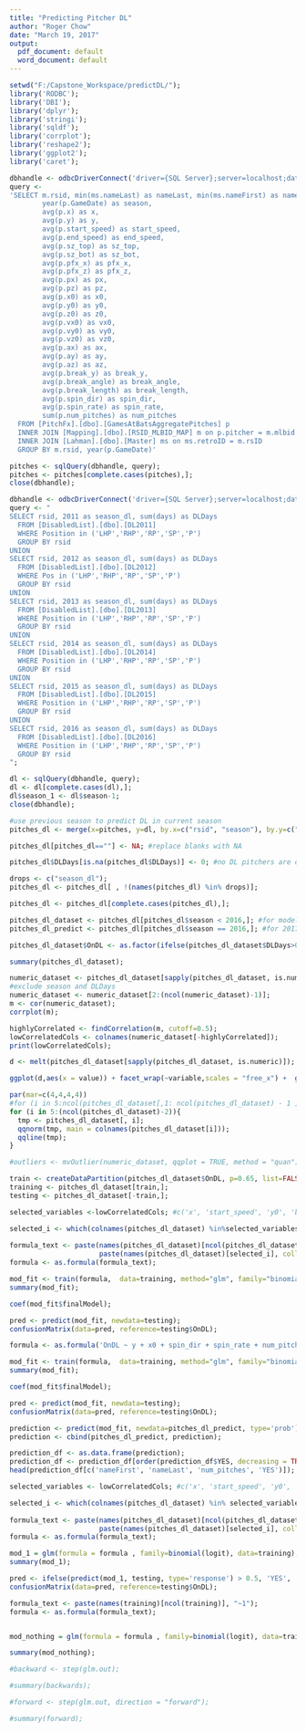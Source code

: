 ```yaml
---
title: "Predicting Pitcher DL"
author: "Roger Chow"
date: "March 19, 2017"
output:
  pdf_document: default
  word_document: default
---
```


```r
setwd("F:/Capstone_Workspace/predictDL/");
library('RODBC');
library('DBI');
library('dplyr');
library('stringi');
library('sqldf');
library('corrplot');
library('reshape2');
library('ggplot2');
library('caret');
```

```r
dbhandle <- odbcDriverConnect('driver={SQL Server};server=localhost;database=PitchFx;trusted_connection=true');
query <-
'SELECT	m.rsid, min(ms.nameLast) as nameLast, min(ms.nameFirst) as nameFirst,
		year(p.GameDate) as season, 
		avg(p.x) as x, 
		avg(p.y) as y, 
		avg(p.start_speed) as start_speed, 
		avg(p.end_speed) as end_speed, 
		avg(p.sz_top) as sz_top,
		avg(p.sz_bot) as sz_bot,
		avg(p.pfx_x) as pfx_x, 
		avg(p.pfx_z) as pfx_z,
		avg(p.px) as px, 
		avg(p.pz) as pz,
		avg(p.x0) as x0, 
		avg(p.y0) as y0, 
		avg(p.z0) as z0,
		avg(p.vx0) as vx0, 
		avg(p.vy0) as vy0, 
		avg(p.vz0) as vz0,
		avg(p.ax) as ax, 
		avg(p.ay) as ay, 
		avg(p.az) as az,
		avg(p.break_y) as break_y, 
		avg(p.break_angle) as break_angle, 
		avg(p.break_length) as break_length,
		avg(p.spin_dir) as spin_dir, 
		avg(p.spin_rate) as spin_rate,
		sum(p.num_pitches) as num_pitches
  FROM [PitchFx].[dbo].[GamesAtBatsAggregatePitches] p
  INNER JOIN [Mapping].[dbo].[RSID_MLBID_MAP] m on p.pitcher = m.mlbid
  INNER JOIN [Lahman].[dbo].[Master] ms on ms.retroID = m.rsID
  GROUP BY m.rsid, year(p.GameDate)'

pitches <- sqlQuery(dbhandle, query);
pitches <- pitches[complete.cases(pitches),];
close(dbhandle);
```

```r
dbhandle <- odbcDriverConnect('driver={SQL Server};server=localhost;database=PitchFx;trusted_connection=true');
query <- " 
SELECT rsid, 2011 as season_dl, sum(days) as DLDays
  FROM [DisabledList].[dbo].[DL2011]
  WHERE Position in ('LHP','RHP','RP','SP','P')
  GROUP BY rsid
UNION
SELECT rsid, 2012 as season_dl, sum(days) as DLDays
  FROM [DisabledList].[dbo].[DL2012]
  WHERE Pos in ('LHP','RHP','RP','SP','P')
  GROUP BY rsid
UNION
SELECT rsid, 2013 as season_dl, sum(days) as DLDays
  FROM [DisabledList].[dbo].[DL2013]
  WHERE Position in ('LHP','RHP','RP','SP','P')
  GROUP BY rsid
UNION
SELECT rsid, 2014 as season_dl, sum(days) as DLDays
  FROM [DisabledList].[dbo].[DL2014]
  WHERE Position in ('LHP','RHP','RP','SP','P')
  GROUP BY rsid
UNION
SELECT rsid, 2015 as season_dl, sum(days) as DLDays
  FROM [DisabledList].[dbo].[DL2015]
  WHERE Position in ('LHP','RHP','RP','SP','P')
  GROUP BY rsid
UNION
SELECT rsid, 2016 as season_dl, sum(days) as DLDays
  FROM [DisabledList].[dbo].[DL2016]
  WHERE Position in ('LHP','RHP','RP','SP','P')
  GROUP BY rsid
";

dl <- sqlQuery(dbhandle, query);
dl <- dl[complete.cases(dl),];
dl$season_1 <- dl$season-1;
close(dbhandle);

```


```r

#use previous season to predict DL in current season
pitches_dl <- merge(x=pitches, y=dl, by.x=c("rsid", "season"), by.y=c("rsid", "season_1"), all.x = TRUE, all.y=FALSE)

pitches_dl[pitches_dl==""] <- NA; #replace blanks with NA

pitches_dl$DLDays[is.na(pitches_dl$DLDays)] <- 0; #no DL pitchers are on DL for 0 days

drops <- c("season_dl");
pitches_dl <- pitches_dl[ , !(names(pitches_dl) %in% drops)];

pitches_dl <- pitches_dl[complete.cases(pitches_dl),];

pitches_dl_dataset <- pitches_dl[pitches_dl$season < 2016,]; #for modeling
pitches_dl_predict <- pitches_dl[pitches_dl$season == 2016,]; #for 2017 prediction

pitches_dl_dataset$OnDL <- as.factor(ifelse(pitches_dl_dataset$DLDays>0, 'YES', 'NO'));

```


```r
summary(pitches_dl_dataset);

```

```r
numeric_dataset <- pitches_dl_dataset[sapply(pitches_dl_dataset, is.numeric)];
#exclude season and DLDays
numeric_dataset <- numeric_dataset[2:(ncol(numeric_dataset)-1)];
m <- cor(numeric_dataset);
corrplot(m);
```
```r
highlyCorrelated <- findCorrelation(m, cutoff=0.5);
lowCorrelatedCols <- colnames(numeric_dataset[-highlyCorrelated]);
print(lowCorrelatedCols);

```

```r
d <- melt(pitches_dl_dataset[sapply(pitches_dl_dataset, is.numeric)]);

ggplot(d,aes(x = value)) + facet_wrap(~variable,scales = "free_x") +  geom_histogram();

```

```r
par(mar=c(4,4,4,4))
#for (i in 5:ncol(pitches_dl_dataset[,1: ncol(pitches_dl_dataset) - 1 ])){  
for (i in 5:(ncol(pitches_dl_dataset)-2)){  
  tmp <- pitches_dl_dataset[, i];
  qqnorm(tmp, main = colnames(pitches_dl_dataset[i]));
  qqline(tmp);
}
```

```r
#outliers <- mvOutlier(numeric_dataset, qqplot = TRUE, method = "quan");
```

```r
train <- createDataPartition(pitches_dl_dataset$OnDL, p=0.65, list=FALSE);
training <- pitches_dl_dataset[train,];
testing <- pitches_dl_dataset[-train,];
```

```r
selected_variables <-lowCorrelatedCols; #c('x', 'start_speed', 'y0', 'break_y', 'spin_dir', 'spin_rate');

selected_i <- which(colnames(pitches_dl_dataset) %in%selected_variables);
  
formula_text <- paste(names(pitches_dl_dataset)[ncol(pitches_dl_dataset)], "~",
                      paste(names(pitches_dl_dataset)[selected_i], collapse="+"));
formula <- as.formula(formula_text);

mod_fit <- train(formula,  data=training, method="glm", family="binomial");
summary(mod_fit);

```

```r

coef(mod_fit$finalModel);

```

```r
pred <- predict(mod_fit, newdata=testing);
confusionMatrix(data=pred, reference=testing$OnDL);
```
```r
formula <- as.formula('OnDL ~ y + x0 + spin_dir + spin_rate + num_pitches');

mod_fit <- train(formula,  data=training, method="glm", family="binomial");
summary(mod_fit);

```

```r

coef(mod_fit$finalModel);

```

```r
pred <- predict(mod_fit, newdata=testing);
confusionMatrix(data=pred, reference=testing$OnDL);
```

```r
prediction <- predict(mod_fit, newdata=pitches_dl_predict, type='prob');
prediction <- cbind(pitches_dl_predict, prediction);

prediction_df <- as.data.frame(prediction);
prediction_df <- prediction_df[order(prediction_df$YES, decreasing = TRUE),];
head(prediction_df[c('nameFirst', 'nameLast', 'num_pitches', 'YES')]);
```


```r
selected_variables <- lowCorrelatedCols; #c('x', 'start_speed', 'y0', 'break_y', 'spin_dir','num_pitches');

selected_i <- which(colnames(pitches_dl_dataset) %in% selected_variables);
  
formula_text <- paste(names(pitches_dl_dataset)[ncol(pitches_dl_dataset)], "~",
                      paste(names(pitches_dl_dataset)[selected_i], collapse="+"));
formula <- as.formula(formula_text);

mod_1 = glm(formula = formula , family=binomial(logit), data=training);
summary(mod_1);


```


```r
pred <- ifelse(predict(mod_1, testing, type='response') > 0.5, 'YES', 'NO')
confusionMatrix(data=pred, reference=testing$OnDL);
```

```r
formula_text <- paste(names(training)[ncol(training)], "~1");
formula <- as.formula(formula_text);


mod_nothing = glm(formula = formula , family=binomial(logit), data=training);

summary(mod_nothing);
```



```r
#backward <- step(glm.out); 

#summary(backwards);
```



```r
#forward <- step(glm.out, direction = "forward"); 

#summary(forward);
```